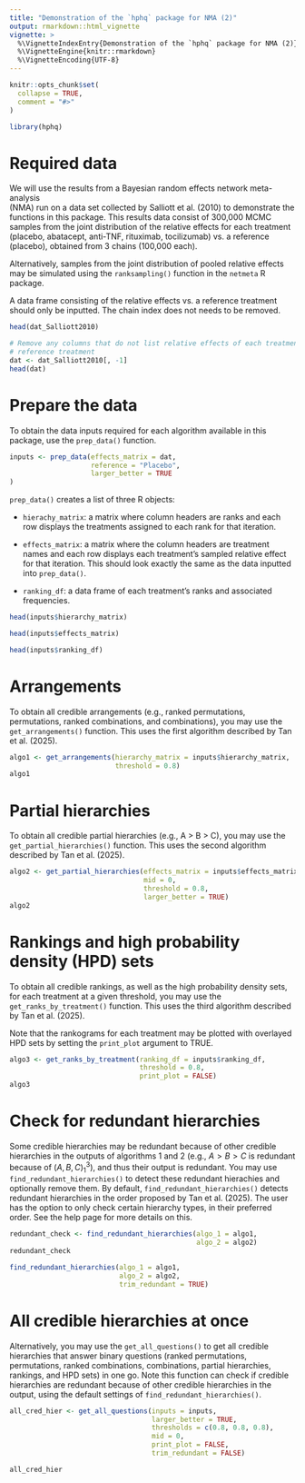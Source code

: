 ```yaml
---
title: "Demonstration of the `hphq` package for NMA (2)"
output: rmarkdown::html_vignette
vignette: >
  %\VignetteIndexEntry{Demonstration of the `hphq` package for NMA (2)}
  %\VignetteEngine{knitr::rmarkdown}
  %\VignetteEncoding{UTF-8}
---
```


```r
knitr::opts_chunk$set(
  collapse = TRUE,
  comment = "#>"
)
```

```r
library(hphq)
```

# Required data

We will use the results from a Bayesian random effects network meta-analysis  
(NMA) run on a data set collected by Salliott et al. (2010) to demonstrate the 
functions in this package. This results data consist of 300,000 MCMC samples 
from the joint distribution of the relative effects for each treatment (placebo, 
abatacept, anti-TNF, rituximab, tocilizumab) vs. a reference (placebo), obtained 
from 3 chains (100,000 each). 

Alternatively, samples from the joint distribution of pooled relative effects 
may be simulated using the `ranksampling()` function in the `netmeta` R package.

A data frame consisting of the relative effects vs. a reference treatment should 
only be inputted. The chain index does not needs to be removed.

```r
head(dat_Salliott2010)

# Remove any columns that do not list relative effects of each treatment vs. the
# reference treatment
dat <- dat_Salliott2010[, -1]
head(dat)
```

# Prepare the data

To obtain the data inputs required for each algorithm available in this package,
use the `prep_data()` function.

```r
inputs <- prep_data(effects_matrix = dat, 
                    reference = "Placebo", 
                    larger_better = TRUE
)  
```

`prep_data()` creates a list of three R objects: 

* `hierachy_matrix`: a matrix where column headers are ranks and each row 
displays the treatments assigned to each rank for that iteration.

* `effects_matrix`: a matrix where the column headers are treatment names and 
each row displays each treatment’s sampled relative effect for that iteration. 
This should look exactly the same as the data inputted into `prep_data()`.

* `ranking_df`: a data frame of each treatment's ranks and associated 
frequencies.

```r
head(inputs$hierarchy_matrix)

head(inputs$effects_matrix)

head(inputs$ranking_df)
```

# Arrangements

To obtain all credible arrangements (e.g., ranked permutations, permutations, 
ranked combinations, and combinations), you may use the `get_arrangements()` 
function. This uses the first algorithm described by Tan et al. (2025).

```r
algo1 <- get_arrangements(hierarchy_matrix = inputs$hierarchy_matrix, 
                          threshold = 0.8)
algo1
```

# Partial hierarchies

To obtain all credible partial hierarchies (e.g., A > B > C), you may use the 
`get_partial_hierarchies()` function. This uses the second algorithm described 
by Tan et al. (2025).

```r
algo2 <- get_partial_hierarchies(effects_matrix = inputs$effects_matrix, 
                                 mid = 0, 
                                 threshold = 0.8, 
                                 larger_better = TRUE)
algo2
```

# Rankings and high probability density (HPD) sets

To obtain all credible rankings, as well as the high probability density sets, 
for each treatment at a given threshold, you may use the `get_ranks_by_treatment()` 
function. This uses the third algorithm described by Tan et al. (2025).

Note that the rankograms for each treatment may be plotted with overlayed HPD 
sets by setting the `print_plot` argument to TRUE.

```r
algo3 <- get_ranks_by_treatment(ranking_df = inputs$ranking_df, 
                                threshold = 0.8, 
                                print_plot = FALSE)
algo3
```

# Check for redundant hierarchies

Some credible hierarchies may be redundant because of other credible hierarchies
in the outputs of algorithms 1 and 2 (e.g., $A > B > C$ is redundant because of 
$(A, B, C)_1^3$), and thus their output is redundant. You may use
`find_redundant_hierarchies()` to detect these redundant hierachies and 
optionally remove them. By default, `find_redundant_hierarchies()` detects 
redundant hierarchies in the order proposed by Tan et al. (2025). The user has 
the option to only check certain hierarchy types, in their preferred order. See 
the help page for more details on 
this.

```r
redundant_check <- find_redundant_hierarchies(algo_1 = algo1, 
                                              algo_2 = algo2)
redundant_check

find_redundant_hierarchies(algo_1 = algo1, 
                           algo_2 = algo2, 
                           trim_redundant = TRUE)
```

# All credible hierarchies at once

Alternatively, you may use the `get_all_questions()` to get all credible 
hierarchies that answer binary questions (ranked permutations, permutations, 
ranked combinations, combinations, partial hierarchies, rankings, and HPD sets) 
in one go. Note this function can check if credible hierarchies are redundant 
because of other credible hierarchies in the output, using the default 
settings of `find_redundant_hierarchies()`.

```r
all_cred_hier <- get_all_questions(inputs = inputs, 
                                   larger_better = TRUE,
                                   thresholds = c(0.8, 0.8, 0.8), 
                                   mid = 0, 
                                   print_plot = FALSE, 
                                   trim_redundant = FALSE)

all_cred_hier
```
